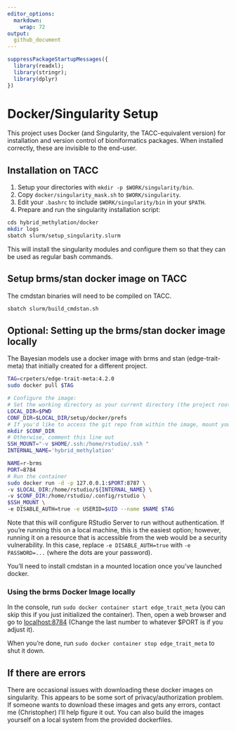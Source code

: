 ```yaml
---
editor_options: 
  markdown: 
    wrap: 72
output:
  github_document
---
```


```r
suppressPackageStartupMessages({
  library(readxl);
  library(stringr);
  library(dplyr)
})
```

# Docker/Singularity Setup

This project uses Docker (and Singularity, the TACC-equivalent version) for installation and version control of bioniformatics packages.
When installed correctly, these are invisible to the end-user.

## Installation on TACC

1. Setup your directories with `mkdir -p $WORK/singularity/bin`.
2. Copy `docker/singularity_mask.sh` to `$WORK/singularity`.
3. Edit your `.bashrc` to include `$WORK/singularity/bin` in your `$PATH`.
4. Prepare and run the singularity installation script:
```bash
cds hybrid_methylation/docker
mkdir logs
sbatch slurm/setup_singularity.slurm
```

This will install the singularity modules and configure them so that they can be used as regular bash commands.

## Setup brms/stan docker image on TACC

The cmdstan binaries will need to be compiled on TACC.

```bash
sbatch slurm/build_cmdstan.sh
```

## Optional: Setting up the brms/stan docker image locally

The Bayesian models use a docker image with brms and stan (edge-trait-meta) that initially created for a different project.

```bash
TAG=crpeters/edge-trait-meta:4.2.0 
sudo docker pull $TAG

# Configure the image:
# Set the working directory as your current directory (the project root)
LOCAL_DIR=$PWD 
CONF_DIR=$LOCAL_DIR/setup/docker/prefs
# If you'd like to access the git repo from within the image, mount your ssh directory
mkdir $CONF_DIR
# Otherwise, comment this line out
SSH_MOUNT="-v $HOME/.ssh:/home/rstudio/.ssh "
INTERNAL_NAME='hybrid_methylation'

NAME=r-brms
PORT=8784
# Run the container
sudo docker run -d -p 127.0.0.1:$PORT:8787 \
-v $LOCAL_DIR:/home/rstudio/${INTERNAL_NAME} \
-v $CONF_DIR:/home/rstudio/.config/rstudio \
$SSH_MOUNT \
-e DISABLE_AUTH=true -e USERID=$UID --name $NAME $TAG
```

Note that this will configure RStudio Server to run without authentication.
If you're running this on a local machine, this is the easiest option; however, running it on a resource that is accessible from the web would be a security vulnerability.
In this case, replace `-e DISABLE_AUTH=true` with `-e PASSWORD=...` (where the dots are your password). 

You'll need to install cmdstan in a mounted location once you've launched docker.

### Using the brms Docker Image locally

In the console, run `sudo docker container start edge_trait_meta` (you can skip this if you just initialized the container).  Then, open a web browser and go to [localhost:8784](localhost:8784) (Change the last number to whatever $PORT is if you adjust it).  

When you're done, run `sudo docker container stop edge_trait_meta` to shut it down.

## If there are errors

There are occasional issues with downloading these docker images on singularity. This appears to be some sort of privacy/authorization problem. If someone wants to download these images and gets any errors, contact me (Christopher) I'll help figure it out. You can also build the images yourself on a local system from the provided dockerfiles.


